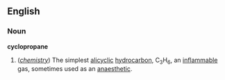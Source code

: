 ==English==
===Noun===
{{wikipedia}}
'''cyclopropane'''
#(''[[chemistry]]'') The simplest [[alicyclic]] [[hydrocarbon]], C<sub>3</sub>H<sub>6</sub>, an [[inflammable]] gas, sometimes used as an [[anaesthetic]].